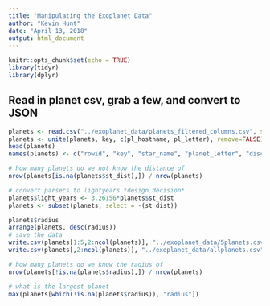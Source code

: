 ```yaml
---
title: "Manipulating the Exoplanet Data"
author: "Kevin Hunt"
date: "April 13, 2018"
output: html_document
---
```


```r
knitr::opts_chunk$set(echo = TRUE)
library(tidyr)
library(dplyr)
```

## Read in planet csv, grab a few, and convert to JSON

```r
planets <- read.csv("../exoplanet_data/planets_filtered_columns.csv", stringsAsFactors = FALSE)
planets <- unite(planets, key, c(pl_hostname, pl_letter), remove=FALSE)
head(planets)
names(planets) <- c("rowid", "key", "star_name", "planet_letter", "discovery_method", "pl_pnum", "orbital_period", "orbital_eccentricity", "st_dist", "star_temp", "star_radius", "planet_temp", "radius", "discovery_year")

# how many planets do we not know the distance of
nrow(planets[is.na(planets$st_dist),]) / nrow(planets)

# convert parsecs to lightyears *design decision*
planets$light_years <- 3.26156*planets$st_dist
planets <- subset(planets, select = -(st_dist))

planets$radius
arrange(planets, desc(radius))
# save the data
write.csv(planets[1:5,2:ncol(planets)], "../exoplanet_data/5planets.csv")
write.csv(planets[,2:ncol(planets)], "../exoplanet_data/allplanets.csv")
```


```r
# how many planets do we know the radius of
nrow(planets[!is.na(planets$radius),]) / nrow(planets)
```

```r
# what is the largest planet
max(planets[which(!is.na(planets$radius)), "radius"])
```

